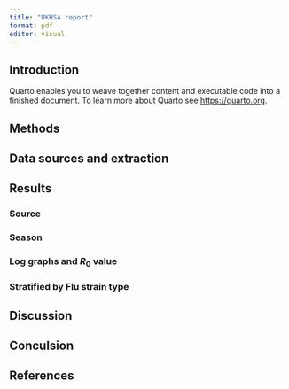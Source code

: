 ```yaml
---
title: "UKHSA report"
format: pdf
editor: visual
---
```


## Introduction

Quarto enables you to weave together content and executable code into a finished document. To learn more about Quarto see <https://quarto.org>.

## Methods

## Data sources and extraction

## Results

### Source

### Season

### Log graphs and $R_0$ value

### Stratified by Flu strain type

## Discussion

## Conculsion 

## References